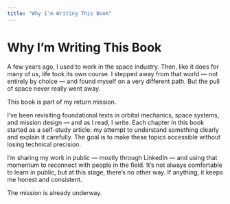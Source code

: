 ```yaml
---
title: "Why I'm Writing This Book"
---
```

# Why I'm Writing This Book {.unnumbered}

A few years ago, I used to work in the space industry. Then, like it does for
many of us, life took its own course. I stepped away from that world — not
entirely by choice — and found myself on a very different path. But the pull of
space never really went away.

This book is part of my return mission.

I’ve been revisiting foundational texts in orbital mechanics, space systems, and
mission design — and as I read, I write. Each chapter in this book started as a
self-study article: my attempt to understand something clearly and explain it
carefully. The goal is to make these topics accessible without losing technical
precision.

I’m sharing my work in public — mostly through LinkedIn — and using that
momentum to reconnect with people in the field. It’s not always comfortable to
learn in public, but at this stage, there’s no other way. If anything, it keeps
me honest and consistent.

The mission is already underway.
